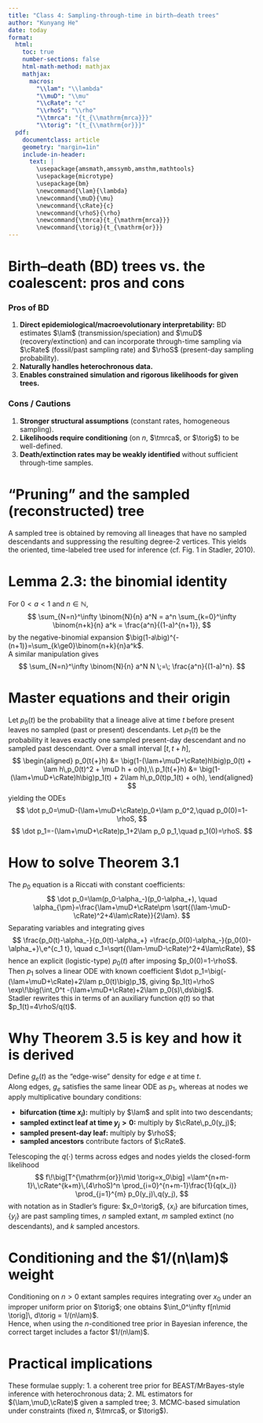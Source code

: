 ```yaml
---
title: "Class 4: Sampling-through-time in birth–death trees"
author: "Kunyang He"
date: today
format:
  html:
    toc: true
    number-sections: false
    html-math-method: mathjax
    mathjax:
      macros:
        "\\lam": "\\lambda"
        "\\muD": "\\mu"
        "\\cRate": "c"
        "\\rhoS": "\\rho"
        "\\tmrca": "{t_{\\mathrm{mrca}}}"
        "\\torig": "{t_{\\mathrm{or}}}"
  pdf:
    documentclass: article
    geometry: "margin=1in"
    include-in-header:
      text: |
        \usepackage{amsmath,amssymb,amsthm,mathtools}
        \usepackage{microtype}
        \usepackage{bm}
        \newcommand{\lam}{\lambda}
        \newcommand{\muD}{\mu}
        \newcommand{\cRate}{c}
        \newcommand{\rhoS}{\rho}
        \newcommand{\tmrca}{t_{\mathrm{mrca}}}
        \newcommand{\torig}{t_{\mathrm{or}}}
---
```


# Birth–death (BD) trees vs. the coalescent: pros and cons

### Pros of BD
1. **Direct epidemiological/macroevolutionary interpretability:** BD estimates $\lam$ (transmission/speciation) and $\muD$ (recovery/extinction) and can incorporate through-time sampling via $\cRate$ (fossil/past sampling rate) and $\rhoS$ (present-day sampling probability).
2. **Naturally handles heterochronous data.**
3. **Enables constrained simulation and rigorous likelihoods for given trees.**

### Cons / Cautions
1. **Stronger structural assumptions** (constant rates, homogeneous sampling).
2. **Likelihoods require conditioning** (on $n$, $\tmrca$, or $\torig$) to be well-defined.
3. **Death/extinction rates may be weakly identified** without sufficient through-time samples.

# “Pruning” and the sampled (reconstructed) tree

A sampled tree is obtained by removing all lineages that have no sampled descendants and suppressing the resulting degree-2 vertices. This yields the oriented, time-labeled tree used for inference (cf. Fig. 1 in Stadler, 2010).

# Lemma 2.3: the binomial identity

For $0<a<1$ and $n\in\mathbb{N}$,
$$
\sum_{N=n}^\infty \binom{N}{n} a^N
= a^n \sum_{k=0}^\infty \binom{n+k}{n} a^k
= \frac{a^n}{(1-a)^{n+1}},
$$
by the negative-binomial expansion $\big(1-a\big)^{-(n+1)}=\sum_{k\ge0}\binom{n+k}{n}a^k$.  
A similar manipulation gives
$$
\sum_{N=n}^\infty \binom{N}{n} a^N N \;=\; \frac{a^n}{(1-a)^n}.
$$

# Master equations and their origin

Let $p_0(t)$ be the probability that a lineage alive at time $t$ before present leaves no sampled (past or present) descendants. Let $p_1(t)$ be the probability it leaves exactly one sampled present-day descendant and no sampled past descendant. Over a small interval $[t,t+h]$,
$$
\begin{aligned}
p_0(t{+}h) &= \big(1-(\lam+\muD+\cRate)h\big)p_0(t)
+ \lam h\,p_0(t)^2 + \muD h + o(h),\\
p_1(t{+}h) &= \big(1-(\lam+\muD+\cRate)h\big)p_1(t)
+ 2\lam h\,p_0(t)p_1(t) + o(h),
\end{aligned}
$$
yielding the ODEs
$$
\dot p_0=\muD-(\lam+\muD+\cRate)p_0+\lam p_0^2,\quad p_0(0)=1-\rhoS,
$$
$$
\dot p_1=-(\lam+\muD+\cRate)p_1+2\lam p_0 p_1,\quad p_1(0)=\rhoS.
$$

# How to solve Theorem 3.1

The $p_0$ equation is a Riccati with constant coefficients:
$$
\dot p_0=\lam(p_0-\alpha_-)(p_0-\alpha_+),
\quad
\alpha_{\pm}=\frac{\lam+\muD+\cRate\pm \sqrt{(\lam-\muD-\cRate)^2+4\lam\cRate}}{2\lam}.
$$
Separating variables and integrating gives
$$
\frac{p_0(t)-\alpha_-}{p_0(t)-\alpha_+}
=\frac{p_0(0)-\alpha_-}{p_0(0)-\alpha_+}\,e^{c_1 t},
\quad c_1=\sqrt{(\lam-\muD-\cRate)^2+4\lam\cRate},
$$
hence an explicit (logistic-type) $p_0(t)$ after imposing $p_0(0)=1-\rhoS$.  
Then $p_1$ solves a linear ODE with known coefficient
$\dot p_1=\big(-(\lam+\muD+\cRate)+2\lam p_0(t)\big)p_1$,
giving
$p_1(t)=\rhoS \exp\!\big(\int_0^t -(\lam+\muD+\cRate)+2\lam p_0(s)\,ds\big)$.  
Stadler rewrites this in terms of an auxiliary function $q(t)$ so that $p_1(t)=4\rhoS/q(t)$.

# Why Theorem 3.5 is key and how it is derived

Define $g_e(t)$ as the “edge-wise” density for edge $e$ at time $t$.  
Along edges, $g_e$ satisfies the same linear ODE as $p_1$, whereas at nodes we apply multiplicative boundary conditions:

- **bifurcation (time $x_i$):** multiply by $\lam$ and split into two descendants;
- **sampled extinct leaf at time $y_j>0$:** multiply by $\cRate\,p_0(y_j)$;
- **sampled present-day leaf:** multiply by $\rhoS$;
- **sampled ancestors** contribute factors of $\cRate$.

Telescoping the $q(\cdot)$ terms across edges and nodes yields the closed-form likelihood
$$
f\!\big[T^{\mathrm{or}}\mid \torig=x_0\big]
=\lam^{n+m-1}\,\cRate^{k+m}\,(4\rhoS)^n
\prod_{i=0}^{n+m-1}\frac{1}{q(x_i)}
\prod_{j=1}^{m} p_0(y_j)\,q(y_j),
$$
with notation as in Stadler’s figure: $x_0=\torig$, $\{x_i\}$ are bifurcation times, $\{y_j\}$ are past sampling times, $n$ sampled extant, $m$ sampled extinct (no descendants), and $k$ sampled ancestors.

# Conditioning and the $1/(n\lam)$ weight

Conditioning on $n>0$ extant samples requires integrating over $x_0$ under an improper uniform prior on $\torig$; one obtains
$\int_0^\infty f[n\mid \torig]\, d\torig = 1/(n\lam)$.  
Hence, when using the $n$-conditioned tree prior in Bayesian inference, the correct target includes a factor $1/(n\lam)$.

# Practical implications

These formulae supply:
1. a coherent tree prior for BEAST/MrBayes-style inference with heterochronous data;
2. ML estimators for $(\lam,\muD,\cRate)$ given a sampled tree;
3. MCMC-based simulation under constraints (fixed $n$, $\tmrca$, or $\torig$).

